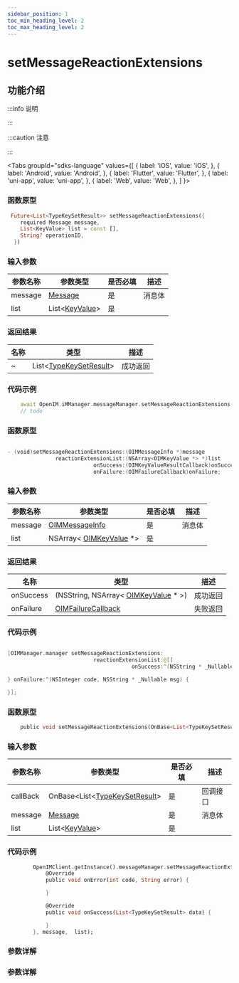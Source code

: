 ```yaml
---
sidebar_position: 1
toc_min_heading_level: 2
toc_max_heading_level: 2
---
```


# setMessageReactionExtensions

## 功能介绍

:::info 说明

:::

:::caution 注意

:::

<Tabs
groupId="sdks-language"
values={[
{ label: 'iOS', value: 'iOS', },
{ label: 'Android', value: 'Android', },
{ label: 'Flutter', value: 'Flutter', },
{ label: 'uni-app', value: 'uni-app', },
{ label: 'Web', value: 'Web', },
]
}>

<TabItem value="Flutter">

### 函数原型

```dart showLineNumbers
 Future<List<TypeKeySetResult>> setMessageReactionExtensions({
    required Message message,
    List<KeyValue> list = const [],
    String? operationID,
  })
```

### 输入参数

| 参数名称 | 参数类型                                                         | 是否必填 | 描述   |
| -------- | ---------------------------------------------------------------- | -------- | ------ |
| message  | [Message](docs/sdks/Class/Message/MessageInfo.mdx)       | 是       | 消息体 |
| list     | List<[KeyValue](docs/sdks/Class/Message/KeyValue.mdx)> | 是       |        |

### 返回结果

| 名称      | 类型                                                                          | 描述     |
| --------- | ----------------------------------------------------------------------------- | -------- |
| ~ | List<[TypeKeySetResult](docs/sdks/Class/Message/KeyValue.mdx)> | 成功返回 |

### 代码示例

```dart showLineNumbers
    await OpenIM.iMManager.messageManager.setMessageReactionExtensions(message: message,list: []);
    // todo
```

</TabItem>

<TabItem value="iOS">

### 函数原型

```swift showLineNumbers

- (void)setMessageReactionExtensions:(OIMMessageInfo *)message
               reactionExtensionList:(NSArray<OIMKeyValue *> *)list
                           onSuccess:(OIMKeyValueResultCallback)onSuccess
                           onFailure:(OIMFailureCallback)onFailure;

```

### 输入参数

| 参数名称 | 参数类型                                                         | 是否必填 | 描述   |
| -------- | ---------------------------------------------------------------- | -------- | ------ |
| message  | [OIMMessageInfo](docs/sdks/Class/Message/MessageInfo.mdx)        | 是       | 消息体 |
| list     | NSArray< [OIMKeyValue](docs/sdks/Class/Message/KeyValue.mdx) \*> | 是       |        |

### 返回结果

| 名称      | 类型                                                                          | 描述     |
| --------- | ----------------------------------------------------------------------------- | -------- |
| onSuccess | (NSString, NSArray< [OIMKeyValue](docs/sdks/Class/Message/KeyValue.mdx) \* >) | 成功返回 |
| onFailure | [OIMFailureCallback](docs/sdks/Callback/onError.mdx)                          | 失败返回 |

### 代码示例

```swift showLineNumbers

[OIMManager.manager setMessageReactionExtensions:
                           reactionExtensionList:@[]
                                       onSuccess:^(NSString * _Nullable msgID, NSArray<OIMKeyValue *> * _Nullable result) {

} onFailure:^(NSInteger code, NSString * _Nullable msg) {

}];

```

</TabItem>

<TabItem value="Android">

### 函数原型

```dart showLineNumbers
    public void setMessageReactionExtensions(OnBase<List<TypeKeySetResult>> base, Message message, List<KeyValue> list)
```

### 输入参数

| 参数名称 | 参数类型                                                         | 是否必填 | 描述   |
| -------- | ---------------------------------------------------------------- | -------- | ------ |
| callBack | OnBase<List<[TypeKeySetResult](docs/sdks/Class/Message/KeyValue.mdx)\>  | 是       | 回调接口 |
| message  | [Message](docs/sdks/Class/Message/MessageInfo.mdx)       | 是       | 消息体 |
| list     | List<[KeyValue](docs/sdks/Class/Message/KeyValue.mdx)> | 是       |        |


### 代码示例

```dart showLineNumbers
        OpenIMClient.getInstance().messageManager.setMessageReactionExtensions(new OnBase<List<TypeKeySetResult>>() {
            @Override
            public void onError(int code, String error) {

            }

            @Override
            public void onSuccess(List<TypeKeySetResult> data) {

            }
        }, message,  list);
```


</TabItem>

<TabItem value="Web">

### 参数详解

</TabItem>

<TabItem value="uni-app">

### 参数详解

</TabItem>

</Tabs>
